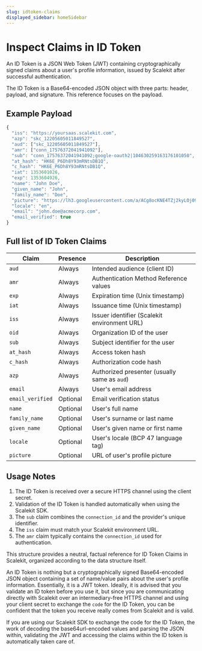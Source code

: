 ```yaml
---
slug: idtoken-claims
displayed_sidebar: homeSidebar
---
```


# Inspect Claims in ID Token

An ID Token is a JSON Web Token (JWT) containing cryptographically signed claims about a user's profile information, issued by Scalekit after successful authentication.

The ID Token is a Base64-encoded JSON object with three parts: header, payload, and signature. This reference focuses on the payload.

## Example Payload

```js
{
  "iss": "https://yoursaas.scalekit.com",
  "azp": "skc_12205605011849527",
  "aud": ["skc_12205605011849527"],
  "amr": ["conn_17576372041941092"],
  "sub": "conn_17576372041941092;google-oauth2|104630259163176101050",
  "at_hash": "HK6E_P6Dh8Y93mRNtsDB1Q",
  "c_hash": "HK6E_P6Dh8Y93mRNtsDB1Q",
  "iat": 1353601026,
  "exp": 1353604926,
  "name": "John Doe",
  "given_name": "John",
  "family_name": "Doe",
  "picture": "https://lh3.googleusercontent.com/a/ACg8ocKNE4TZj2kyLOj094kie_gDlUyU7JCZtbaiEma17URCEf=s96-c",
  "locale": "en",
  "email": "john.doe@acmecorp.com",
  "email_verified": true
}
```

## Full list of ID Token Claims

| Claim            | Presence | Description                                  |
| ---------------- | -------- | -------------------------------------------- |
| `aud`            | Always   | Intended audience (client ID)                |
| `amr`            | Always   | Authentication Method Reference values       |
| `exp`            | Always   | Expiration time (Unix timestamp)             |
| `iat`            | Always   | Issuance time (Unix timestamp)               |
| `iss`            | Always   | Issuer identifier (Scalekit environment URL) |
| `oid`            | Always   | Organization ID of the user                  |
| `sub`            | Always   | Subject identifier for the user              |
| `at_hash`        | Always   | Access token hash                            |
| `c_hash`         | Always   | Authorization code hash                      |
| `azp`            | Always   | Authorized presenter (usually same as `aud`) |
| `email`          | Always   | User's email address                         |
| `email_verified` | Optional | Email verification status                    |
| `name`           | Optional | User's full name                             |
| `family_name`    | Optional | User's surname or last name                  |
| `given_name`     | Optional | User's given name or first name              |
| `locale`         | Optional | User's locale (BCP 47 language tag)          |
| `picture`        | Optional | URL of user's profile picture                |

## Usage Notes

1. The ID Token is received over a secure HTTPS channel using the client secret.
2. Validation of the ID Token is handled automatically when using the Scalekit SDK.
3. The `sub` claim combines the `connection_id` and the provider's unique identifier.
4. The `iss` claim must match your Scalekit environment URL.
5. The `amr` claim typically contains the `connection_id` used for authentication.

This structure provides a neutral, factual reference for ID Token Claims in Scalekit, organized according to the data structure itself.

An ID Token is nothing but a cryptographically signed Base64-encoded JSON object containing a set of name/value pairs about the user's profile information. Essentially, it is a JWT token. Ideally, it is advised that you validate an ID token before you use it, but since you are communicating directly with Scalekit over an intermediary-free HTTPS channel and using your client secret to exchange the `code` for the ID Token, you can be confident that the token you receive really comes from Scalekit and is valid.

If you are using our Scalekit SDK to exchange the code for the ID Token, the work of decoding the base64url-encoded values and parsing the JSON within, validating the JWT and accessing the claims within the ID token is automatically taken care of.
